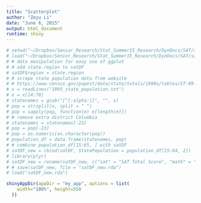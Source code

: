 ```yaml
---
title: "Scatterplot"
author: "Zeyu Li"
date: "June 6, 2015"
output: html_document
runtime: shiny
---
```


```r
# setwd("~/Dropbox/Senior_Research/Stat_Summer15_Research/DynDocs/SAT/shiny_plot1")
# load("~/Dropbox/Senior_Research/Stat_Summer15_Research/DynDocs/SAT/satDF.rda")
# # data manipulation for easy use of ggplot
# # add state.region to satDF
# satDF$region = state.region
# # scrape state population data from website
# # https://www.census.gov/popest/data/state/totals/1990s/tables/ST-99-03.txt
# x = readLines("1995_state_population.txt")
# x = x[14:78]
# statenames = gsub("[^[:alpha:]]", "", x)
# pop = strsplit(x, split = " ")
# pop = sapply(pop, function(e) e[length(e)])
# # remove extra district Columbia
# statenames = statenames[-23]
# pop = pop[-23]
# pop = as.numeric(as.character(pop))
# population_df = data.frame(statenames, pop)
# # combine population_df[15:65, ] with satDF
# satDF_new = cbind(satDF, StatePopulation = population_df[15:64, 2])
# library(plyr)
# satDF_new = rename(satDF_new, c("sat" = "SAT Total Score", "math" = "SAT Math Score", "verbal" = "SAT Verbal Score", "expend"="Expenditure", "salary"="Teacher Salary", "ratio" ="Student-Teacher Ratio", "frac" = "Eligibal Student Fraction"))
# # save(satDF_new, file = "satDF_new.rda")
# load("satDF_new.rda")

```



```r
shinyAppDir(appDir = "my_app", options = list(
    width="100%", height=550
  ))
```




